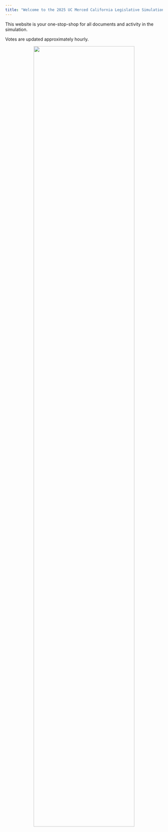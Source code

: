 ```yaml
---
title: "Welcome to the 2025 UC Merced California Legislative Simulation Tracker"
---
```


This website is your one-stop-shop for all documents and activity in the simulation. 

Votes are updated approximately hourly.



<div style="text-align: center;">
  <img src="files/images/homepage_logo.png"  style="width: 80%; max-width: 800px;">
</div>